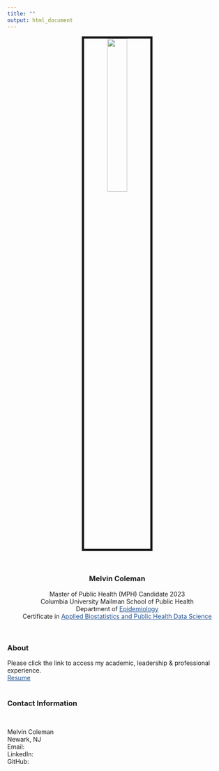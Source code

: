 ```yaml
---
title: ""
output: html_document
---
```

<style>
a:link {
    color: #1D4F91;
}

a:visited {
    color: #1D4F91;
}

 a:hover {
    color: #1D4F91;
}
</style>



<center>
<img src="images/me.jpeg" style="width:30%; border:5px solid">


<br>

### Melvin Coleman

Master of Public Health (MPH) Candidate 2023 <br>
Columbia University Mailman School of Public Health <br>
Department of [Epidemiology](https://www.publichealth.columbia.edu/academics/degrees/master-public-health/columbia-mph/mph-epidemiology) <br>
Certificate in [Applied Biostatistics and Public Health Data Science](https://www.publichealth.columbia.edu/academics/degrees/master-public-health/certificates/applied-biostatistics-and-public-health-data-science) <br>
</center>
<br>

### About 
 
Please click the link to access my academic, leadership & professional experience. <br>
[Resume](resume.html)
<br>
<br>

### Contact Information 
<br>

Melvin Coleman <br> 
Newark, NJ <br> 
Email: [](mailto:mbc2178@cumc.columbia.edu) <br>
LinkedIn:[](www.linkedin) <br>
GitHub: [](https.)






